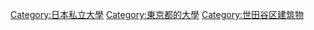 [[Category:日本私立大學|Category:日本私立大學]]
[[Category:東京都的大學|Category:東京都的大學]]
[[Category:世田谷区建筑物|Category:世田谷区建筑物]]